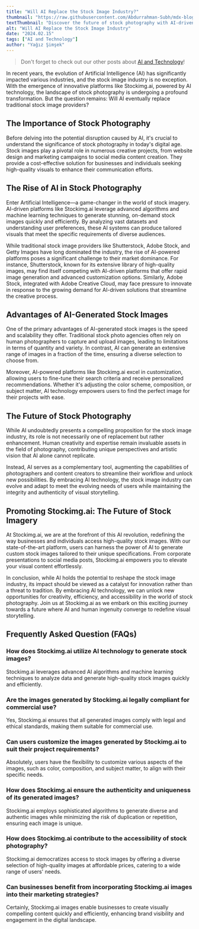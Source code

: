 ```yaml
---
title: "Will AI Replace the Stock Image Industry?"
thumbnail: "https://raw.githubusercontent.com/Abdurrahman-Subh/mdx-blog/main/images/will-ai2.png"
textThumbnail: "Discover the future of stock photography with AI-driven platforms like Stockimg.ai. Explore the advantages of AI-generated stock images and how they're reshaping the industry."
alt: "Will AI Replace the Stock Image Industry"
date: "2024.02.15"
tags: ["AI and Technology"]
author: "Yağız Şimşek"
---
```


<CustomImage
    src="https://raw.githubusercontent.com/Abdurrahman-Subh/mdx-blog/main/images/will-ai2.png"
    alt="Will AI Replace the Stock Image Industry"
/>

> Don't forget to check out our other posts about [AI and Technology](https://stockimg.ai/blog/ai-and-technology)!

In recent years, the evolution of Artificial Intelligence (AI) has significantly impacted various industries, and the stock image industry is no exception. With the emergence of innovative platforms like Stockimg.ai, powered by AI technology, the landscape of stock photography is undergoing a profound transformation. But the question remains: Will AI eventually replace traditional stock image providers?

## The Importance of Stock Photography

Before delving into the potential disruption caused by AI, it's crucial to understand the significance of stock photography in today's digital age. Stock images play a pivotal role in numerous creative projects, from website design and marketing campaigns to social media content creation. They provide a cost-effective solution for businesses and individuals seeking high-quality visuals to enhance their communication efforts.

## The Rise of AI in Stock Photography

Enter Artificial Intelligence—a game-changer in the world of stock imagery. AI-driven platforms like Stockimg.ai leverage advanced algorithms and machine learning techniques to generate stunning, on-demand stock images quickly and efficiently. By analyzing vast datasets and understanding user preferences, these AI systems can produce tailored visuals that meet the specific requirements of diverse audiences.

While traditional stock image providers like Shutterstock, Adobe Stock, and Getty Images have long dominated the industry, the rise of AI-powered platforms poses a significant challenge to their market dominance. For instance, Shutterstock, known for its extensive library of high-quality images, may find itself competing with AI-driven platforms that offer rapid image generation and advanced customization options. Similarly, Adobe Stock, integrated with Adobe Creative Cloud, may face pressure to innovate in response to the growing demand for AI-driven solutions that streamline the creative process.

## Advantages of AI-Generated Stock Images

<CustomImage
    src="https://raw.githubusercontent.com/Abdurrahman-Subh/mdx-blog/main/images/will-ai1.jpg"
    alt="Will AI Replace the Stock Image Industry"
/>

One of the primary advantages of AI-generated stock images is the speed and scalability they offer. Traditional stock photo agencies often rely on human photographers to capture and upload images, leading to limitations in terms of quantity and variety. In contrast, AI can generate an extensive range of images in a fraction of the time, ensuring a diverse selection to choose from.

Moreover, AI-powered platforms like Stockimg.ai excel in customization, allowing users to fine-tune their search criteria and receive personalized recommendations. Whether it's adjusting the color scheme, composition, or subject matter, AI technology empowers users to find the perfect image for their projects with ease.

## The Future of Stock Photography

While AI undoubtedly presents a compelling proposition for the stock image industry, its role is not necessarily one of replacement but rather enhancement. Human creativity and expertise remain invaluable assets in the field of photography, contributing unique perspectives and artistic vision that AI alone cannot replicate.

Instead, AI serves as a complementary tool, augmenting the capabilities of photographers and content creators to streamline their workflow and unlock new possibilities. By embracing AI technology, the stock image industry can evolve and adapt to meet the evolving needs of users while maintaining the integrity and authenticity of visual storytelling.

## Promoting Stockimg.ai: The Future of Stock Imagery

<CustomImage
    src="https://raw.githubusercontent.com/Abdurrahman-Subh/mdx-blog/main/images/will-ai3.png"
    alt="Will AI Replace the Stock Image Industry"
/>

At Stockimg.ai, we are at the forefront of this AI revolution, redefining the way businesses and individuals access high-quality stock images. With our state-of-the-art platform, users can harness the power of AI to generate custom stock images tailored to their unique specifications. From corporate presentations to social media posts, Stockimg.ai empowers you to elevate your visual content effortlessly.

In conclusion, while AI holds the potential to reshape the stock image industry, its impact should be viewed as a catalyst for innovation rather than a threat to tradition. By embracing AI technology, we can unlock new opportunities for creativity, efficiency, and accessibility in the world of stock photography. Join us at Stockimg.ai as we embark on this exciting journey towards a future where AI and human ingenuity converge to redefine visual storytelling.

## Frequently Asked Question (FAQs)

### How does Stockimg.ai utilize AI technology to generate stock images?

Stockimg.ai leverages advanced AI algorithms and machine learning techniques to analyze data and generate high-quality stock images quickly and efficiently.

### Are the images generated by Stockimg.ai legally compliant for commercial use?

Yes, Stockimg.ai ensures that all generated images comply with legal and ethical standards, making them suitable for commercial use.

### Can users customize the images generated by Stockimg.ai to suit their project requirements?

Absolutely, users have the flexibility to customize various aspects of the images, such as color, composition, and subject matter, to align with their specific needs.

### How does Stockimg.ai ensure the authenticity and uniqueness of its generated images?

Stockimg.ai employs sophisticated algorithms to generate diverse and authentic images while minimizing the risk of duplication or repetition, ensuring each image is unique.

### How does Stockimg.ai contribute to the accessibility of stock photography?

Stockimg.ai democratizes access to stock images by offering a diverse selection of high-quality images at affordable prices, catering to a wide range of users' needs.

### Can businesses benefit from incorporating Stockimg.ai images into their marketing strategies?

Certainly, Stockimg.ai images enable businesses to create visually compelling content quickly and efficiently, enhancing brand visibility and engagement in the digital landscape.